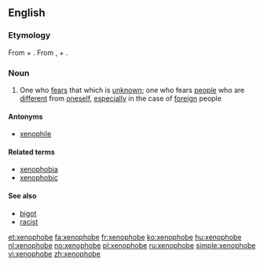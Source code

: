 ==English==

===Etymology===
From {{term|xeno-}} + {{term|-phobe}}. From {{etyl|grc}} {{term|ξένος|tr=xenos||foreign, strange|lang=grc|sc=polytonic}}, + {{etyl|grc|en}} {{term|φόβος||fear|tr=phobos|lang=grc|sc=polytonic}}.

===Noun===
{{en-noun}}

# One who [[fear]]s that which is [[unknown]]; one who fears [[people]] who are [[different]] from [[oneself]], [[especially]] in the case of [[foreign]] people

====Antonyms====
*[[xenophile]]

====Related terms====
* [[xenophobia]]
* [[xenophobic]]

====See also====
*[[bigot]]
*[[racist]]

[[et:xenophobe]]
[[fa:xenophobe]]
[[fr:xenophobe]]
[[ko:xenophobe]]
[[hu:xenophobe]]
[[nl:xenophobe]]
[[no:xenophobe]]
[[pl:xenophobe]]
[[ru:xenophobe]]
[[simple:xenophobe]]
[[vi:xenophobe]]
[[zh:xenophobe]]